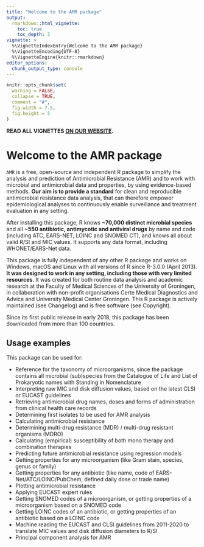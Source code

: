 ```yaml
---
title: "Welcome to the AMR package"
output: 
  rmarkdown::html_vignette:
    toc: true
    toc_depth: 3
vignette: >
  %\VignetteIndexEntry{Welcome to the AMR package}
  %\VignetteEncoding{UTF-8}
  %\VignetteEngine{knitr::rmarkdown}
editor_options: 
  chunk_output_type: console
---
```


```r
knitr::opts_chunk$set(
  warning = FALSE,
  collapse = TRUE,
  comment = "#",
  fig.width = 7.5,
  fig.height = 5
)
```

**READ ALL VIGNETTES [ON OUR WEBSITE](https://msberends.github.io/AMR/articles/).**

# Welcome to the AMR package

`AMR` is a free, open-source and independent R package to simplify the analysis and prediction of Antimicrobial Resistance (AMR) and to work with microbial and antimicrobial data and properties, by using evidence-based methods. **Our aim is to provide a standard** for clean and reproducible antimicrobial resistance data analysis, that can therefore empower epidemiological analyses to continuously enable surveillance and treatment evaluation in any setting.

After installing this package, R knows **~70,000 distinct microbial species** and all **~550 antibiotic, antimycotic and antiviral drugs** by name and code (including ATC, EARS-NET, LOINC and SNOMED CT), and knows all about valid R/SI and MIC values. It supports any data format, including WHONET/EARS-Net data.

This package is fully independent of any other R package and works on Windows, macOS and Linux with all versions of R since R-3.0.0 (April 2013). **It was designed to work in any setting, including those with very limited resources**. It was created for both routine data analysis and academic research at the Faculty of Medical Sciences of the University of Groningen, in collaboration with non-profit organisations Certe Medical Diagnostics and Advice and University Medical Center Groningen. This R package is actively maintained (see Changelog) and is free software (see Copyright).

Since its first public release in early 2018, this package has been downloaded from more than 100 countries.

## Usage examples

This package can be used for:

  * Reference for the taxonomy of microorganisms, since the package contains all microbial (sub)species from the Catalogue of Life and List of Prokaryotic names with Standing in Nomenclature
  * Interpreting raw MIC and disk diffusion values, based on the latest CLSI or EUCAST guidelines
  * Retrieving antimicrobial drug names, doses and forms of administration from clinical health care records
  * Determining first isolates to be used for AMR analysis
  * Calculating antimicrobial resistance
  * Determining multi-drug resistance (MDR) / multi-drug resistant organisms (MDRO)
  * Calculating (empirical) susceptibility of both mono therapy and combination therapies
  * Predicting future antimicrobial resistance using regression models
  * Getting properties for any microorganism (like Gram stain, species, genus or family)
  * Getting properties for any antibiotic (like name, code of EARS-Net/ATC/LOINC/PubChem, defined daily dose or trade name)
  * Plotting antimicrobial resistance
  * Applying EUCAST expert rules
  * Getting SNOMED codes of a microorganism, or getting properties of a microorganism based on a SNOMED code
  * Getting LOINC codes of an antibiotic, or getting properties of an antibiotic based on a LOINC code
  * Machine reading the EUCAST and CLSI guidelines from 2011-2020 to translate MIC values and disk diffusion diameters to R/SI
  * Principal component analysis for AMR
